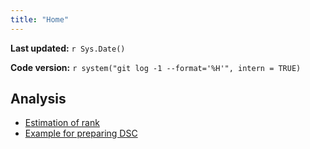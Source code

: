 ```yaml
---
title: "Home"
---
```


**Last updated:** `r Sys.Date()`

**Code version:** `r system("git log -1 --format='%H'", intern = TRUE)`


## Analysis

*  [Estimation of rank](rankestimation.html)
*  [Example for preparing DSC](preDCS.html)
